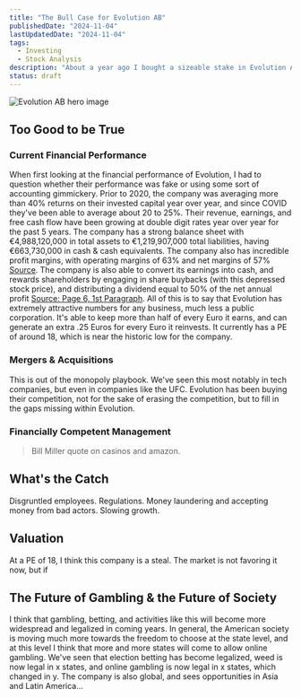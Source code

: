 ```yaml
---
title: "The Bull Case for Evolution AB"
publishedDate: "2024-11-04"
lastUpdatedDate: "2024-11-04"
tags:
  - Investing
  - Stock Analysis
description: "About a year ago I bought a sizeable stake in Evolution AB, a Swedish B2B service provider for online and in person casinos. My investment is currently down 10%, so this is a revisit of the company and the reasons why I invested in the first place."
status: draft
---
```


![Evolution AB hero image](/evolution_ab.png "Evolution AB hero image")

## Too Good to be True

### Current Financial Performance

When first looking at the financial performance of Evolution, I had to question whether their performance was fake or using some sort of accounting gimmickery.
Prior to 2020, the company was averaging more than 40% returns on their invested capital year over year, and since COVID they've been able to average about 20 to 25%.
Their revenue, earnings, and free cash flow have been growing at double digit rates year over year for the past 5 years. The company has a strong balance sheet with
€4,988,120,000 in total assets to €1,219,907,000 total liabilities, having €663,730,000 in cash & cash equivalents. The company also has incredible profit margins,
with operating margins of 63% and net margins of 57% [Source](https://mb.cision.com/Main/12069/3957229/2714767.pdf). The company is also able to convert its earnings
into cash, and rewards shareholders by engaging in share buybacks (with this depressed stock price), and distributing a dividend equal to 50% of the net annual profit
[Source: Page 6, 1st Paragraph](https://mb.cision.com/Main/12069/3957229/2714767.pdf). All of this is to say that Evolution has extremely attractive numbers for any business,
much less a public corporation. It's able to keep more than half of every Euro it earns, and can generate an extra .25 Euros for every Euro it reinvests.
It currently has a PE of around 18, which is near the historic low for the company.

### Mergers & Acquisitions

This is out of the monopoly playbook. We've seen this most notably in tech companies, but even in companies like the UFC. Evolution has been buying their competition, not for the sake of erasing the competition,
but to fill in the gaps missing within Evolution.

### Financially Competent Management

> Bill Miller quote on casinos and amazon.

## What's the Catch

Disgruntled employees.
Regulations.
Money laundering and accepting money from bad actors.
Slowing growth.

## Valuation

At a PE of 18, I think this company is a steal. The market is not favoring it now, but if

## The Future of Gambling & the Future of Society

I think that gambling, betting, and activities like this will become more widespread and legalized in coming years. In general, the American society is moving much more towards the
freedom to choose at the state level, and at this level I think that more and more states will come to allow online gambling. We've seen that election betting has become legalized, weed is now legal in x states,
and online gambling is now legal in x states, which changed in y. The company is also global, and sees opportunities in Asia and Latin America...
